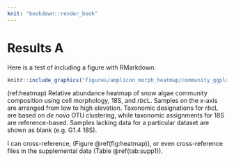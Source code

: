```yaml
---
knit: "bookdown::render_book"
---
```


# Results A

Here is a test of including a figure with RMarkdown:


```r

knitr::include_graphics("figures/amplicon_morph_heatmap/community_ggplot_polished_2.png")

```
(ref:heatmap) Relative abundance heatmap of snow algae community composition using cell morphology, 18S, and *rbc*L. Samples on the x-axis are arranged from low to high elevation. Taxonomic designations for *rbc*L are based on *de novo* OTU clustering, while taxonomic assignments for 18S are reference-based. Samples lacking data for a particular dataset are shown as blank (e.g. G1.4 18S).


I can cross-reference, (Figure \@ref(fig:heatmap)), or even cross-reference files in the supplemental data (Table \@ref(tab:supp1)).



